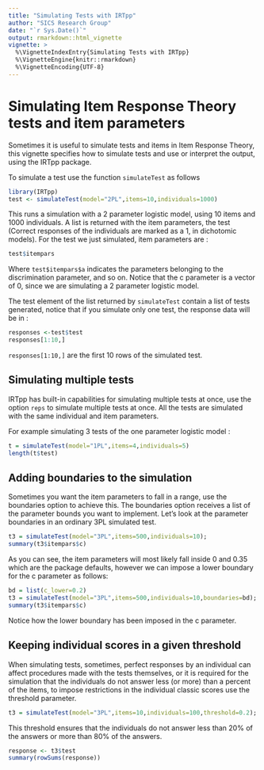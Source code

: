 ```yaml
---
title: "Simulating Tests with IRTpp"
author: "SICS Research Group"
date: "`r Sys.Date()`"
output: rmarkdown::html_vignette
vignette: >
  %\VignetteIndexEntry{Simulating Tests with IRTpp}
  %\VignetteEngine{knitr::rmarkdown}
  %\VignetteEncoding{UTF-8}
---
```


Simulating Item Response Theory tests and item parameters
========================================================

Sometimes it is useful to simulate tests and items in Item Response Theory, this vignette specifies how to simulate tests and use or interpret the output, using the IRTpp package.

To simulate a test use the function `simulateTest` as follows
```r
library(IRTpp)
test <- simulateTest(model="2PL",items=10,individuals=1000)
```

This runs a simulation with a 2 parameter logistic model, using 10 items and 1000 individuals. A list is returned with the item parameters, the test (Correct responses of the individuals are marked as a 1, in dichotomic models).
For the test we just simulated, item parameters are : 

```r
test$itempars
```

Where `test$itempars$a` indicates the parameters belonging to the discrimination parameter, and so on. Notice that the c parameter is a vector of 0, since we are simulating a 2 parameter logistic model.

The test element of the list returned by `simulateTest` contain a list of tests generated, notice that if you simulate only one test, the response data will be in :

```r
responses <-test$test
responses[1:10,]
```

`responses[1:10,]` are the first 10 rows of the simulated test.


## Simulating multiple tests

IRTpp has built-in capabilities for simulating multiple tests at once, use the option `reps` to simulate multiple tests at once. All the tests are simulated with the same individual and item parameters.

For example simulating 3 tests of the one parameter logistic model :
```r
t = simulateTest(model="1PL",items=4,individuals=5)
length(t$test)
```

## Adding boundaries to the simulation

Sometimes you want the item parameters to fall in a range, use the boundaries option to achieve this.
The boundaries option receives a list of the parameter bounds you want to implement.
Let's look at the parameter boundaries in an ordinary 3PL simulated test.
```r
t3 = simulateTest(model="3PL",items=500,individuals=10);
summary(t3$itempars$c)
```

As you can see, the item parameters will most likely fall inside 0 and 0.35 which are the package defaults, however we can impose a lower boundary for the c parameter as follows:

```r
bd = list(c_lower=0.2)
t3 = simulateTest(model="3PL",items=500,individuals=10,boundaries=bd);
summary(t3$itempars$c)
```

Notice how the lower boundary has been imposed in the c parameter.

## Keeping individual scores in a given threshold

When simulating tests, sometimes, perfect responses by an individual can affect procedures made with the tests themselves, or it is required for the simulation that the individuals do not answer less (or more) than a percent of the items, to impose restrictions in the individual classic scores use the threshold parameter.

```r
t3 = simulateTest(model="3PL",items=10,individuals=100,threshold=0.2);
```

This threshold ensures that the individuals do not answer less than 20% of the answers or more than 80% of the answers.

```r
response <- t3$test
summary(rowSums(response))
```

